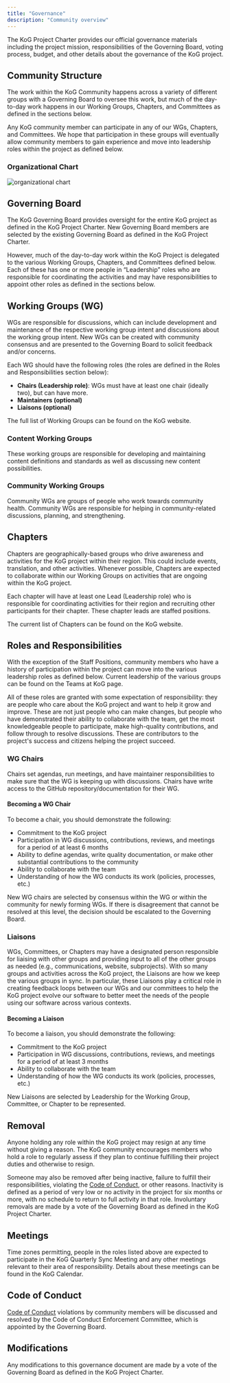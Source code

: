 ```yaml
---
title: "Governance"
description: "Community overview"
---
```



The KoG Project Charter provides our official governance materials including the project mission, responsibilities of the Governing Board, voting process, budget, and other details about the governance of the KoG project.

## Community Structure

The work within the KoG Community happens across a variety of different groups with a Governing Board to oversee this work, but much of the day-to-day work happens in our Working Groups, Chapters, and Committees as defined in the sections below.

Any KoG community member can participate in any of our WGs, Chapters, and Committees. We hope that participation in these groups will eventually allow community members to gain experience and move into leadership roles within the project as defined below.

### Organizational Chart

<Image src={organizationalChart} alt="organizational chart" />

## Governing Board

The KoG Governing Board provides oversight for the entire KoG project as defined in the KoG Project Charter. New Governing Board members are selected by the existing Governing Board as defined in the KoG Project Charter.

However, much of the day-to-day work within the KoG Project is delegated to the various Working Groups, Chapters, and Committees defined below. Each of these has one or more people in “Leadership” roles who are responsible for coordinating the activities and may have responsibilities to appoint other roles as defined in the sections below.

## Working Groups (WG)

WGs are responsible for discussions, which can include development and maintenance of the respective working group intent and discussions about the working group intent. New WGs can be created with community consensus and are presented to the Governing Board to solicit feedback and/or concerns.

Each WG should have the following roles (the roles are defined in the Roles and Responsibilities section below):

- **Chairs (Leadership role)**: WGs must have at least one chair (ideally two), but can have more.
- **Maintainers (optional)**
- **Liaisons (optional)**

The full list of Working Groups can be found on the KoG website.

### Content Working Groups

These working groups are responsible for developing and maintaining content definitions and standards as well as discussing new content possibilities.

### Community Working Groups

Community WGs are groups of people who work towards community health. Community WGs are responsible for helping in community-related discussions, planning, and strengthening.

## Chapters

Chapters are geographically-based groups who drive awareness and activities for the KoG project within their region. This could include events, translation, and other activities. Whenever possible, Chapters are expected to collaborate within our Working Groups on activities that are ongoing within the KoG project.

Each chapter will have at least one Lead (Leadership role) who is responsible for coordinating activities for their region and recruiting other participants for their chapter. These chapter leads are staffed positions.

The current list of Chapters can be found on the KoG website.

## Roles and Responsibilities

With the exception of the Staff Positions, community members who have a history of participation within the project can move into the various leadership roles as defined below. Current leadership of the various groups can be found on the Teams at KoG page.

All of these roles are granted with some expectation of responsibility: they are people who care about the KoG project and want to help it grow and improve. These are not just people who can make changes, but people who have demonstrated their ability to collaborate with the team, get the most knowledgeable people to participate, make high-quality contributions, and follow through to resolve discussions. These are contributors to the project's success and citizens helping the project succeed.

### WG Chairs

Chairs set agendas, run meetings, and have maintainer responsibilities to make sure that the WG is keeping up with discussions. Chairs have write access to the GitHub repository/documentation for their WG.

#### Becoming a WG Chair

To become a chair, you should demonstrate the following:

- Commitment to the KoG project
- Participation in WG discussions, contributions, reviews, and meetings for a period of at least 6 months
- Ability to define agendas, write quality documentation, or make other substantial contributions to the community
- Ability to collaborate with the team
- Understanding of how the WG conducts its work (policies, processes, etc.)

New WG chairs are selected by consensus within the WG or within the community for newly forming WGs. If there is disagreement that cannot be resolved at this level, the decision should be escalated to the Governing Board.

### Liaisons

WGs, Committees, or Chapters may have a designated person responsible for liaising with other groups and providing input to all of the other groups as needed (e.g., communications, website, subprojects). With so many groups and activities across the KoG project, the Liaisons are how we keep the various groups in sync. In particular, these Liaisons play a critical role in creating feedback loops between our WGs and our committees to help the KoG project evolve our software to better meet the needs of the people using our software across various contexts.

#### Becoming a Liaison

To become a liaison, you should demonstrate the following:

- Commitment to the KoG project
- Participation in WG discussions, contributions, reviews, and meetings for a period of at least 3 months
- Ability to collaborate with the team
- Understanding of how the WG conducts its work (policies, processes, etc.)

New Liaisons are selected by Leadership for the Working Group, Committee, or Chapter to be represented.

## Removal

Anyone holding any role within the KoG project may resign at any time without giving a reason. The KoG community encourages members who hold a role to regularly assess if they plan to continue fulfilling their project duties and otherwise to resign.

Someone may also be removed after being inactive, failure to fulfill their responsibilities, violating the [Code of Conduct](/code-of-conduct), or other reasons. Inactivity is defined as a period of very low or no activity in the project for six months or more, with no schedule to return to full activity in that role. Involuntary removals are made by a vote of the Governing Board as defined in the KoG Project Charter.

## Meetings

Time zones permitting, people in the roles listed above are expected to participate in the KoG Quarterly Sync Meeting and any other meetings relevant to their area of responsibility. Details about these meetings can be found in the KoG Calendar.

## Code of Conduct

[Code of Conduct](/info/code-of-conduct) violations by community members will be discussed and resolved by the Code of Conduct Enforcement Committee, which is appointed by the Governing Board.

## Modifications

Any modifications to this governance document are made by a vote of the Governing Board as defined in the KoG Project Charter.

